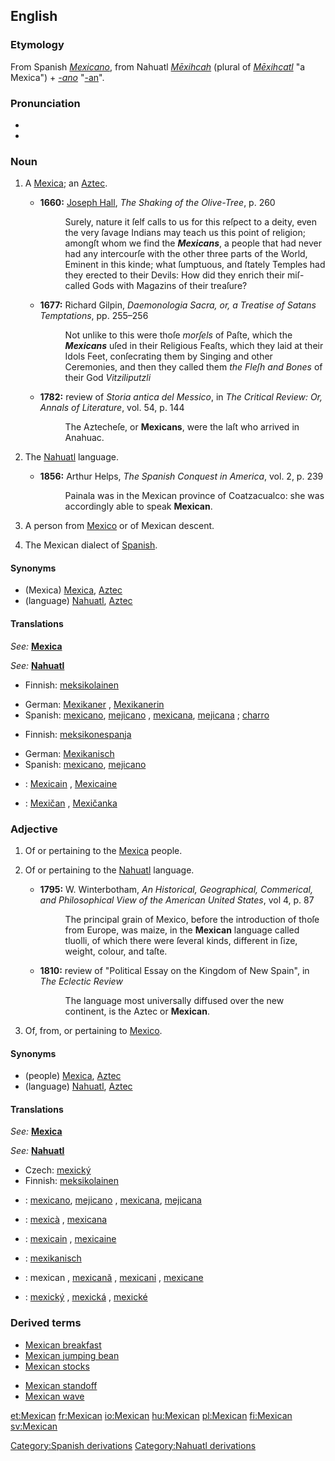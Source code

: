 {{see|mexican}}
==English==

===Etymology===
From Spanish ''[[Mexicano]]'', from Nahuatl ''[[Mexihcah|Mēxihcah]]'' (plural of ''[[Mexihcatl|Mēxihcatl]]'' "a Mexica") + ''[[-ano]]'' "[[-an]]".

===Pronunciation===
* {{IPA|/ˈmɛksɪkən/}}
* {{SAMPA|/"mEksIk@n/}}

===Noun===
{{en-noun}}

# {{obsolete}} A [[Mexica]]; an [[Aztec]].
#*'''1660:''' [[w:Joseph Hall (bishop)|Joseph Hall]], ''The Shaking of the Olive-Tree'', p. 260
#*:Surely, nature it ſelf calls to us for this reſpect to a deity, even the very ſavage Indians may teach us this point of religion; amongſt whom we find the '''''Mexicans''''', a people that had never had any intercourſe with the other three parts of the World, Eminent in this kinde; what ſumptuous, and ſtately Temples had they erected to their Devils: How did they enrich their miſ-called Gods with Magazins of their treaſure?
#*'''1677:''' Richard Gilpin, ''Daemonologia Sacra, or, a Treatise of Satans Temptations'', pp. 255&ndash;256
#*:Not unlike to this were thoſe ''morſels'' of Paſte, which the '''''Mexicans''''' uſed in their Religious Feaſts, which they laid at their Idols Feet, conſecrating them by Singing and other Ceremonies, and then they called them ''the Fleſh and Bones'' of their God ''Vitziliputzli''
#*'''1782:''' review of ''Storia antica del Messico'', in ''The Critical Review: Or, Annals of Literature'', vol. 54, p. 144 
#*:The Aztecheſe, or '''Mexicans''', were the laſt who arrived in Anahuac.
# {{obsolete}} The [[Nahuatl]] language.
#*'''1856:''' Arthur Helps, ''The Spanish Conquest in America'', vol. 2, p. 239
#*:Painala was in the Mexican province of Coatzacualco: she was accordingly able to speak '''Mexican'''.
# A person from [[Mexico]] or of Mexican descent.
# {{nonstandard}} The Mexican dialect of [[Spanish]].

====Synonyms====
*(Mexica) [[Mexica]], [[Aztec]]
*(language) [[Nahuatl]], [[Aztec]]

====Translations====
{{trans-top|Mexica}}
''See:'' '''[[Mexica]]'''
{{trans-bottom}}

{{trans-top|Nahuatl language}}
''See:'' '''[[Nahuatl]]'''
{{trans-bottom}}

{{trans-top|person from Mexico or of Mexican descent}}
*Finnish: [[meksikolainen]]
{{trans-mid}}
*German: [[Mexikaner]] {{m}}, [[Mexikanerin]] {{f}}
*Spanish: [[mexicano]], [[mejicano]] {{m}}, [[mexicana]], [[mejicana]] {{f}}; [[charro]] {{m}}
{{trans-bottom}}

{{trans-top|Mexican dialect of Spanish}}
*Finnish: [[meksikonespanja]]
{{trans-mid}}
*German: [[Mexikanisch]] {{n}}
*Spanish: [[mexicano]], [[mejicano]] {{m}}
{{trans-bottom}}

{{ttbc-top}}
*{{ttbc|French}}: [[Mexicain]] {{m}}, [[Mexicaine]] {{f}}
{{ttbc-mid}}
*{{ttbc|Slovak}}: [[Mexičan]] {{m}}, [[Mexičanka]] {{f}}
{{ttbc-bottom}}

===Adjective===
{{en-adj|more}}

# {{obsolete}} Of or pertaining to the [[Mexica]] people.
# {{obsolete}} Of or pertaining to the [[Nahuatl]] language.
#*'''1795:''' W. Winterbotham, ''An Historical, Geographical, Commerical, and Philosophical View of the American United States'', vol 4, p. 87
#*:The principal grain of Mexico, before the introduction of thoſe from Europe, was maize, in the '''Mexican''' language called tluolli, of which there were ſeveral kinds, different in ſize, weight, colour, and taſte.
#*'''1810:''' review of "Political Essay on the Kingdom of New Spain", in ''The Eclectic Review''
#*:The language most universally diffused over the new continent, is the Aztec or '''Mexican'''.
# Of, from, or pertaining to [[Mexico]].

====Synonyms====
*(people) [[Mexica]], [[Aztec]]
*(language) [[Nahuatl]], [[Aztec]]

====Translations====
{{trans-top|of or pertaining to the Mexica people}}
''See:'' '''[[Mexica]]'''
{{trans-bottom}}

{{trans-top|of or pertaining to Nahuatl language}}
''See:'' '''[[Nahuatl]]'''
{{trans-bottom}}

{{trans-top|of or pertaining to Mexico}}
* Czech: [[mexický]] {{m}}
*Finnish: [[meksikolainen]]
{{trans-mid}}
*{{ttbc|Spanish}}: [[mexicano]], [[mejicano]] {{m}}, [[mexicana]], [[mejicana]] {{f}}
{{trans-bottom}}

{{ttbc-top}}
*{{ttbc|Catalan}}: [[mexicà]] {{m}}, [[mexicana]] {{f}}
*{{ttbc|French}}: [[mexicain]] {{m}}, [[mexicaine]] {{f}}
*{{ttbc|German}}: [[mexikanisch]]
{{ttbc-mid}}
*{{ttbc|Romanian}}: mexican {{m}}, [[mexicană]] {{f}}, [[mexicani]] {{m}} {{p}}, [[mexicane]] {{f}} {{p}}
*{{ttbc|Slovak}}: [[mexický]] {{m}}, [[mexická]] {{f}}, [[mexické]] {{n}}
{{ttbc-bottom}}

===Derived terms===
{{top}}
*[[Mexican breakfast]]
*[[Mexican jumping bean]]
*[[Mexican stocks]]
{{mid}}
*[[Mexican standoff]]
*[[Mexican wave]]
{{bottom}}

[[Category:Spanish derivations]]
[[Category:Nahuatl derivations]]

[[et:Mexican]]
[[fr:Mexican]]
[[io:Mexican]]
[[hu:Mexican]]
[[pl:Mexican]]
[[fi:Mexican]]
[[sv:Mexican]]